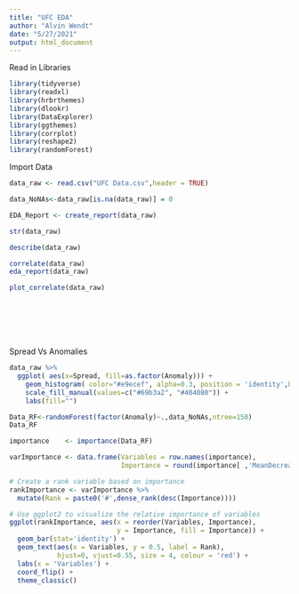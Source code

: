 ```yaml
---
title: "UFC EDA"
author: "Alvin Wendt"
date: "5/27/2021"
output: html_document
---
```


Read in Libraries
```r
library(tidyverse)
library(readxl)
library(hrbrthemes)
library(dlookr)
library(DataExplorer)
library(ggthemes)
library(corrplot)
library(reshape2)
library(randomForest)
```

Import Data
```r
data_raw <- read.csv("UFC Data.csv",header = TRUE)
```

```r
data_NoNAs<-data_raw[is.na(data_raw)] = 0
```

```r
EDA_Report <- create_report(data_raw)
```

```r
str(data_raw)
```


```r
describe(data_raw)
```


```r
correlate(data_raw)
eda_report(data_raw)
```


```r
plot_correlate(data_raw)
```


```r
```


```r
```


```r
```


```r
```


```r
```


```r
```


Spread Vs Anomalies
```r
data_raw %>%
  ggplot( aes(x=Spread, fill=as.factor(Anomaly))) +
    geom_histogram( color="#e9ecef", alpha=0.3, position = 'identity',bins = 100) +
    scale_fill_manual(values=c("#69b3a2", "#404080")) +
    labs(fill="")
```


```r

Data_RF<-randomForest(factor(Anomaly)~.,data_NoNAs,ntree=150)
Data_RF

```


```r
importance    <- importance(Data_RF)

varImportance <- data.frame(Variables = row.names(importance), 
                            Importance = round(importance[ ,'MeanDecreaseGini'],2))

# Create a rank variable based on importance
rankImportance <- varImportance %>%
  mutate(Rank = paste0('#',dense_rank(desc(Importance))))

# Use ggplot2 to visualize the relative importance of variables
ggplot(rankImportance, aes(x = reorder(Variables, Importance), 
                           y = Importance, fill = Importance)) +
  geom_bar(stat='identity') + 
  geom_text(aes(x = Variables, y = 0.5, label = Rank),
            hjust=0, vjust=0.55, size = 4, colour = 'red') +
  labs(x = 'Variables') +
  coord_flip() + 
  theme_classic()
```


```r

```


```r

```


```r

```


```r

```


```r

```


```r

```


```r

```


```r

```


```r

```


```r

```


```r

```

